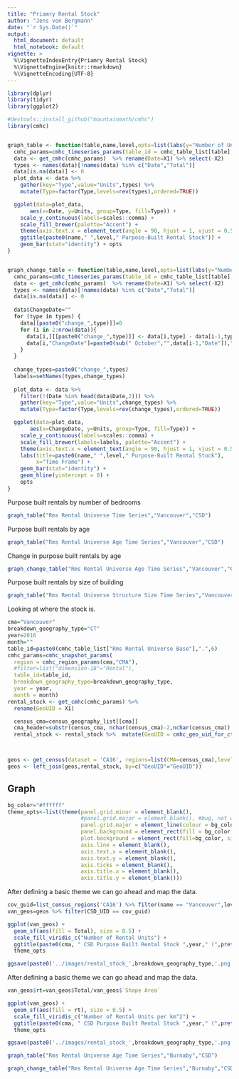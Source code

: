 ```yaml
---
title: "Priamry Rental Stock"
author: "Jens von Bergmann"
date: "`r Sys.Date()`"
output:
  html_document: default
  html_notebook: default
vignette: >
  %\VignetteIndexEntry{Priamry Rental Stock}
  %\VignetteEngine{knitr::rmarkdown}
  %\VignetteEncoding{UTF-8}
---
```


```r
library(dplyr)
library(tidyr)
library(ggplot2)
```


```r
#devtools::install_github("mountainmath/cmhc")
library(cmhc)


graph_table <- function(table,name,level,opts=list(labs(y="Number of Units"))){
  cmhc_params=cmhc_timeseries_params(table_id = cmhc_table_list[table], region = cmhc_region_params(name,level))               
  data <- get_cmhc(cmhc_params)  %>% rename(Date=X1) %>% select(-X2)
  types <- names(data)[!names(data) %in% c("Date","Total")]
  data[is.na(data)] <- 0
  plot_data <- data %>% 
    gather(key="Type",value="Units",types) %>% 
    mutate(Type=factor(Type,levels=rev(types),ordered=TRUE))

  ggplot(data=plot_data, 
       aes(x=Date, y=Units, group=Type, fill=Type)) +
    scale_y_continuous(labels=scales::comma) +
    scale_fill_brewer(palette="Accent") +
    theme(axis.text.x = element_text(angle = 90, hjust = 1, vjust = 0.5)) +
    ggtitle(paste0(name," ",level," Purpose-Built Rental Stock")) + 
    geom_bar(stat="identity") + opts
}


graph_change_table <- function(table,name,level,opts=list(labs(y="Number of Units"))){
  cmhc_params=cmhc_timeseries_params(table_id = cmhc_table_list[table], region = cmhc_region_params(name,level))               
  data <- get_cmhc(cmhc_params)  %>% rename(Date=X1) %>% select(-X2)
  types <- names(data)[!names(data) %in% c("Date","Total")]
  data[is.na(data)] <- 0
  
  data$ChangeDate=""
  for (type in types) {
    data[[paste0("change_",type)]]=0
    for (i in 2:nrow(data)){
      data[i,][[paste0("change_",type)]] <- data[i,type] - data[i-1,type]
      data[i,"ChangeDate"]=paste0(sub(" October","",data[i-1,"Date"])," - ",sub(" October","",data[i,"Date"]))
    }
  }
  
  change_types=paste0("change_",types)
  labels=setNames(types,change_types)
  
  plot_data <- data %>% 
    filter(!(Date %in% head(data$Date,2))) %>%
    gather(key="Type",value="Units",change_types) %>% 
    mutate(Type=factor(Type,levels=rev(change_types),ordered=TRUE))

  ggplot(data=plot_data, 
       aes(x=ChangeDate, y=Units, group=Type, fill=Type)) +
    scale_y_continuous(labels=scales::comma) +
    scale_fill_brewer(labels=labels, palette="Accent") +
    theme(axis.text.x = element_text(angle = 90, hjust = 1, vjust = 0.5)) +
    labs(title=paste0(name," ",level," Purpose-Built Rental Stock"),
         x="Time Frame") +
    geom_bar(stat="identity") + 
    geom_hline(yintercept = 0) + 
    opts
}


```

Purpose built rentals by number of bedrooms
```r
graph_table("Rms Rental Universe Time Series","Vancouver","CSD")
```



Purpose built rentals by age
```r
graph_table("Rms Rental Universe Age Time Series","Vancouver","CSD")
```




Change in purpose built rentals by age
```r
graph_change_table("Rms Rental Universe Age Time Series","Vancouver","CSD")
```


Purpose built rentals by size of building
```r
graph_table("Rms Rental Universe Structure Size Time Series","Vancouver","CSD",opts=list(labs(y="Number of Buildings")))
```



Looking at where the stock is.
```r
cma="Vancouver"
breakdown_geography_type="CT"
year=2016
month=""
table_id=paste0(cmhc_table_list["Rms Rental Universe Base"],".",6)
cmhc_params=cmhc_snapshot_params(
  region = cmhc_region_params(cma,"CMA"),
  #filter=list("dimension-18"="Rental"),
  table_id=table_id,
  breakdown_geography_type=breakdown_geography_type,
  year = year,
  month = month)
rental_stock <- get_cmhc(cmhc_params) %>%
  rename(GeoUID = X1) 

  census_cma=census_geography_list[[cma]]
  cma_header=substr(census_cma, nchar(census_cma)-2,nchar(census_cma))
  rental_stock <- rental_stock %>%  mutate(GeoUID = cmhc_geo_uid_for_ct(cma_header,GeoUID)) 



geos <- get_census(dataset = 'CA16', regions=list(CMA=census_cma),level=breakdown_geography_type,geo_format='sf')
geos <- left_join(geos,rental_stock, by=c("GeoUID"="GeoUID"))

```

## Graph
```r
bg_color="#ffffff"
theme_opts<-list(theme(panel.grid.minor = element_blank(),
                       #panel.grid.major = element_blank(), #bug, not working
                       panel.grid.major = element_line(colour = bg_color),
                       panel.background = element_rect(fill = bg_color, colour = NA),
                       plot.background = element_rect(fill=bg_color, size=1,linetype="solid"),
                       axis.line = element_blank(),
                       axis.text.x = element_blank(),
                       axis.text.y = element_blank(),
                       axis.ticks = element_blank(),
                       axis.title.x = element_blank(),
                       axis.title.y = element_blank()))

```

After defining a basic theme we can go ahead and map the data.
```r
cov_guid=list_census_regions('CA16') %>% filter(name == "Vancouver",level=="CSD") %>% pull(region)
van_geos=geos %>% filter(CSD_UID == cov_guid)

ggplot(van_geos) +
  geom_sf(aes(fill = Total), size = 0.5) +
  scale_fill_viridis_c("Number of Rental Units") +
  ggtitle(paste0(cma, " CSD Purpose Built Rental Stock ",year," (",prettyNum(sum(van_geos$Total,na.rm=TRUE),big.mark = ",")," total)")) +
  theme_opts

ggsave(paste0('../images/rental_stock_',breakdown_geography_type,'.png'),width=10,height=10)

```


After defining a basic theme we can go ahead and map the data.
```r
van_geos$rt=van_geos$Total/van_geos$`Shape Area`

ggplot(van_geos) +
  geom_sf(aes(fill = rt), size = 0.5) +
  scale_fill_viridis_c("Number of Rental Units per km^2") +
  ggtitle(paste0(cma, " CSD Purpose Built Rental Stock ",year," (",prettyNum(sum(van_geos$Total,na.rm=TRUE),big.mark = ",")," total)")) +
  theme_opts

ggsave(paste0('../images/rental_stock_',breakdown_geography_type,'.png'),width=10,height=10)

```


```r
graph_table("Rms Rental Universe Age Time Series","Burnaby","CSD")
```




```r
graph_change_table("Rms Rental Universe Age Time Series","Burnaby","CSD")
```

